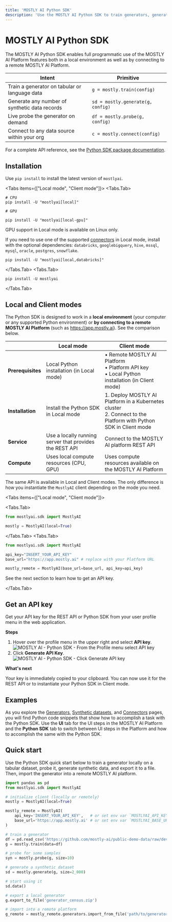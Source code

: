 ```yaml
---
title: 'MOSTLY AI Python SDK'
description: 'Use the MOSTLY AI Python SDK to train generators, generate synthetic data, connect to data sources, share data with your team, and much more. Do so in a local Python environment or on a remote MOSTLY AI platform.'
---
```



# MOSTLY AI Python SDK

The MOSTLY AI Python SDK enables full programmatic use of the MOSTLY AI Platform features both in a local environment as well as by connecting to a remote MOSTLY AI Platform.

| Intent                                        | Primitive                         |
| --------------------------------------------- | --------------------------------- |
| Train a generator on tabular or language data | `g = mostly.train(config)`        |
| Generate any number of synthetic data records | `sd = mostly.generate(g, config)` |
| Live probe the generator on demand            | `df = mostly.probe(g, config)`    |
| Connect to any data source within your org    | `c = mostly.connect(config)`      |

<Callout>For a complete API reference, see the [Python SDK package documentation](https://mostly-ai.github.io/mostlyai/).</Callout>

## Installation

Use `pip install` to install the latest version of `mostlyai`.

<Tabs items={["Local mode", "Client mode"]}>
<Tabs.Tab>
```shell copy filename="shell"
# CPU
pip install -U "mostlyai[local]"

# GPU

pip install -U "mostlyai[local-gpu]"

````
<CustomCallout>
GPU support in Local mode is available on Linux only.
</CustomCallout>

If you need to use one of the supported [connectors](/connectors/create) in Local mode, install with the optional dependencies: `databricks`, `googlebigquery`, `hive`, `mssql`, `mysql`, `oracle`, `postgres`, `snowflake`.

```shell copy filename="shell" /databricks/
pip install -U "mostlyai[local,databricks]"
````

</Tabs.Tab>
<Tabs.Tab>
```shell copy filename="shell"
pip install -U mostlyai
```
</Tabs.Tab>
</Tabs>

## Local and Client modes

The Python SDK is designed to work in a **local environment** (your computer or any supported Python environment) or **by connecting to a remote MOSTLY AI Platform** (such as https://app.mostly.ai). See the comparison below.

|                   | Local mode                                              | Client mode                                                                                                         |
| ----------------- | ------------------------------------------------------- | ------------------------------------------------------------------------------------------------------------------- |
| **Prerequisites** | Local Python installation (in Local mode)               | • Remote MOSTLY AI Platform<br />• Platform API key<br />• Local Python installation (in Client mode)               |
| **Installation**  | Install the Python SDK in Local mode                    | 1. Deploy MOSTLY AI Platform in a Kubernetes cluster<br />2. Connect to the Platform with Python SDK in Client mode |
| **Service**       | Use a locally running server that provides the REST API | Connect to the MOSTLY AI platform REST API                                                                          |
| **Compute**       | Uses local compute resources (CPU, GPU)                 | Uses compute resources available on the MOSTLY AI Platform                                                          |

The same API is available in Local and Client modes. The only difference is how you instantiate the `MostlyAI` client depending on the mode you need.

<Tabs items={["Local mode", "Client mode"]}>

<Tabs.Tab>
```python filename="python" {3} copy
from mostlyai.sdk import MostlyAI

mostly = MostlyAI(local=True)

````
</Tabs.Tab>
<Tabs.Tab>
```python filename="python" {3,4,6} copy
from mostlyai.sdk import MostlyAI

api_key="INSERT_YOUR_API_KEY"
base_url="https://app.mostly.ai" # replace with your Platform URL

mostly_remote = MostlyAI(base_url=base_url, api_key=api_key)
````

See the next section to learn how to get an API key.

</Tabs.Tab>
</Tabs>

## Get an API key

Get your API key for the REST API or Python SDK from your user profile menu in the web application.

**Steps**

1. Hover over the profile menu in the upper right and select **API key**.
   <Image src="/docimages/python-sdk/api-key/01-profile-select-API-key.webp" alt="MOSTLY AI - Python SDK - From the Profile menu select API key" width={250} height={250} />
2. Click **Generate API Key**.
   <Image src="/docimages/python-sdk/api-key/02-generate-api-key.webp" alt="MOSTLY AI - Python SDK - Click Generate API key" width={800} height={150} />

**What's next**

Your key is immediately copied to your clipboard. You can now use it for the REST API or to instantiate your Python SDK in Client mode.

## Examples

As you explore the [Generators](/generators), [Synthetic datasets](/synthetic-datasets), and [Connectors](/connectors) pages, you will find Python code snippets that show how to accomplish a task with the Python SDK. Use the **UI** tab for the UI steps in the MOSTLY AI Platform and the **Python SDK** tab to switch between UI steps in the Platform and how to accomplish the same with the Python SDK.

## Quick start

Use the Python SDK quick start below to train a generator locally on a tabular dataset, probe it, generate synthetic data, and export it to a file. Then, import the generator into a remote MOSTLY AI platform.

```python filename="python" copy
import pandas as pd
from mostlyai.sdk import MostlyAI

# initialize client (locally or remotely)
mostly = MostlyAI(local=True)

mostly_remote = MostlyAI(
    api_key='INSERT_YOUR_API_KEY',   # or set env var `MOSTLYAI_API_KEY`
    base_url='https://app.mostly.ai' # or set env var `MOSTLYAI_BASE_URL`
)

# train a generator
df = pd.read_csv('https://github.com/mostly-ai/public-demo-data/raw/dev/census/census.csv.gz')
g = mostly.train(data=df)

# probe for some samples
syn = mostly.probe(g, size=10)

# generate a synthetic dataset
sd = mostly.generate(g, size=2_000)

# start using it
sd.data()

# export a local generator
g.export_to_file('generator_census.zip')

# import into a remote platform
g_remote = mostly_remote.generators.import_from_file('path/to/generator_census.zip')
```
